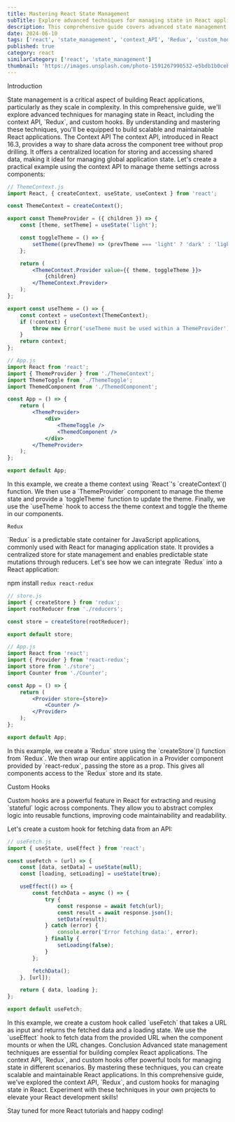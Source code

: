 ```yaml
---
title: Mastering React State Management
subTitle: Explore advanced techniques for managing state in React applications
description: This comprehensive guide covers advanced state management techniques in React, including the context API, Redux, and custom hooks, with detailed explanations and examples.
date: 2024-06-10
tags: ['react', 'state_management', 'context_API', 'Redux', 'custom_hooks']
published: true
category: react
similarCategory: ['react', 'state_management']
thumbnail: 'https://images.unsplash.com/photo-1591267990532-e5bdb1b0ceb8?q=80&w=2027&auto=format&fit=crop&ixlib=rb-4.0.3&ixid=M3wxMjA3fDB8MHxwaG90by1wYWdlfHx8fGVufDB8fHx8fA%3D%3D'
---
```


<Heading type="danger">Introduction</Heading>

<Paragraph>
    State management is a critical aspect of building React applications,
    particularly as they scale in complexity. In this comprehensive guide, we'll
    explore advanced techniques for managing state in React, including the
    context API, `Redux`, and custom hooks. By understanding and mastering these
    techniques, you'll be equipped to build scalable and maintainable React
    applications.
</Paragraph>
<Heading>The Context API</Heading>

<Paragraph>
    The context API, introduced in React 16.3, provides a way to share data
    across the component tree without prop drilling. It offers a centralized
    location for storing and accessing shared data, making it ideal for managing
    global application state.
</Paragraph>
<Paragraph>
    Let's create a practical example using the context API to manage theme
    settings across components:
</Paragraph>

```jsx
// ThemeContext.js
import React, { createContext, useState, useContext } from 'react';

const ThemeContext = createContext();

export const ThemeProvider = ({ children }) => {
    const [theme, setTheme] = useState('light');

    const toggleTheme = () => {
        setTheme((prevTheme) => (prevTheme === 'light' ? 'dark' : 'light'));
    };

    return (
        <ThemeContext.Provider value={{ theme, toggleTheme }}>
            {children}
        </ThemeContext.Provider>
    );
};

export const useTheme = () => {
    const context = useContext(ThemeContext);
    if (!context) {
        throw new Error('useTheme must be used within a ThemeProvider');
    }
    return context;
};
```

```jsx
// App.js
import React from 'react';
import { ThemeProvider } from './ThemeContext';
import ThemeToggle from './ThemeToggle';
import ThemedComponent from './ThemedComponent';

const App = () => {
    return (
        <ThemeProvider>
            <div>
                <ThemeToggle />
                <ThemedComponent />
            </div>
        </ThemeProvider>
    );
};

export default App;
```

<Paragraph>
    In this example, we create a theme context using `React`'s `createContext`()
    function. We then use a `ThemeProvider` component to manage the theme state
    and provide a `toggleTheme` function to update the theme. Finally, we use
    the `useTheme` hook to access the theme context and toggle the theme in our
    components.
</Paragraph>

<Heading>`Redux`</Heading>

<Paragraph>
    `Redux` is a predictable state container for JavaScript applications,
    commonly used with React for managing application state. It provides a
    centralized store for state management and enables predictable state
    mutations through reducers.
</Paragraph>

<Paragraph>
    Let's see how we can integrate `Redux` into a React application:
</Paragraph>

<CallOut>npm install `redux react-redux`</CallOut>

```jsx
// store.js
import { createStore } from 'redux';
import rootReducer from './reducers';

const store = createStore(rootReducer);

export default store;
```

```jsx
// App.js
import React from 'react';
import { Provider } from 'react-redux';
import store from './store';
import Counter from './Counter';

const App = () => {
    return (
        <Provider store={store}>
            <Counter />
        </Provider>
    );
};

export default App;
```

<Paragraph>
    In this example, we create a `Redux` store using the `createStore`()
    function from `Redux`. We then wrap our entire application in a Provider
    component provided by `react-redux`, passing the store as a prop. This gives
    all components access to the `Redux` store and its state.
</Paragraph>

<Heading>Custom Hooks</Heading>

<Paragraph>
    Custom hooks are a powerful feature in React for extracting and reusing
    `stateful` logic across components. They allow you to abstract complex logic
    into reusable functions, improving code maintainability and readability.
</Paragraph>

<Paragraph>Let's create a custom hook for fetching data from an API:</Paragraph>

```jsx
// useFetch.js
import { useState, useEffect } from 'react';

const useFetch = (url) => {
    const [data, setData] = useState(null);
    const [loading, setLoading] = useState(true);

    useEffect(() => {
        const fetchData = async () => {
            try {
                const response = await fetch(url);
                const result = await response.json();
                setData(result);
            } catch (error) {
                console.error('Error fetching data:', error);
            } finally {
                setLoading(false);
            }
        };

        fetchData();
    }, [url]);

    return { data, loading };
};

export default useFetch;
```

<Paragraph>
    In this example, we create a custom hook called `useFetch` that takes a URL
    as input and returns the fetched data and a loading state. We use the
    `useEffect` hook to fetch data from the provided URL when the component
    mounts or when the URL changes.
</Paragraph>
<Heading>Conclusion</Heading>

<Paragraph>
    Advanced state management techniques are essential for building complex
    React applications. The context API, `Redux`, and custom hooks offer
    powerful tools for managing state in different scenarios. By mastering these
    techniques, you can create scalable and maintainable React applications.
</Paragraph>

<Paragraph>
    In this comprehensive guide, we've explored the context API, `Redux`, and
    custom hooks for managing state in React. Experiment with these techniques
    in your own projects to elevate your React development skills!
</Paragraph>

Stay tuned for more React tutorials and happy coding!
